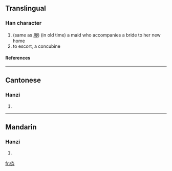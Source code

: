 ==Translingual==
===Han character===
{{Han char|rad=人|as=07|sn=9|four=|canj=人火廿 (OFT)}}
# (same as [[媵]]) (in old time) a maid who accompanies a bride to her new home
# to escort, a concubine
====References====
{{Han ref|kx=0105.070|hdz=10166.030|uh=345E|ud=13406}}

----
==Cantonese==
===Hanzi===
{{yue-hanzi|jyut=|y=jing6}}
# {{defn|Cantonese}}

----
==Mandarin==
===Hanzi===
{{cmn-hanzi|pin=[[yìng]] (ying4)|wg=ying<sup>4</sup>}}
# {{defn|Mandarin}}

[[fr:㑞]]